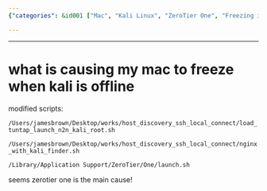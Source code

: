 ```yaml
---
{"categories": &id001 ["Mac", "Kali Linux", "ZeroTier One", "Freezing issue", "Script modification", "Tuntap", "N2N Kali"], "category": "Troubleshooting", "date": "2022-09-07 16:43:35", "description": "The article delves into a Mac freezing issue that occurs when Kali is offline. Suspecting modified scripts, the user pinpoints ZeroTier One as the primary culprit, specifically mentioning &grave;load_tuntap_launch_n2n_kali_root.sh&grave;, &grave;nginx_with_kali_finder.sh&grave;, and &grave;launch.sh&grave; as potential problem areas.", "tags": *id001, "title": "what is causing my mac to freeze when kali is offline"}

---
```


------

# what is causing my mac to freeze when kali is offline

modified scripts:

`/Users/jamesbrown/Desktop/works/host_discovery_ssh_local_connect/load_tuntap_launch_n2n_kali_root.sh`

`/Users/jamesbrown/Desktop/works/host_discovery_ssh_local_connect/nginx_with_kali_finder.sh`

`/Library/Application Support/ZeroTier/One/launch.sh`

seems zerotier one is the main cause!

